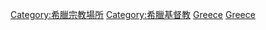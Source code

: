 {{Commons category|Churches in Greece}}

[[Category:希臘宗教場所‎|Category:希臘宗教場所‎]]
[[Category:希臘基督教‎|Category:希臘基督教‎]]
[[Category:歐洲教堂|Greece]]
[[Category:各国教堂|Greece]]